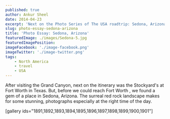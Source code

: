 ```yaml
---
published: true
author: Ankur Sheel
date: 2014-04-23
excerpt: 'Next on the Photo Series of The USA roadtrip: Sedona, Arizona. A gem of a place, we discovered by accident.'
slug: photo-essay-sedona-arizona
title: 'Photo Essay: Sedona, Arizona'
featuredImage: ./images/Sedona-5.jpg
featuredImagePosition:
imageFacebook: './image-facebook.png'
imageTwitter: './image-twitter.png'
tags:
    - North America
    - travel
    - USA
---
```


After visiting the Grand Canyon, next on the itinerary was the Stockyard's at Fort Worth in Texas. But, before we could
reach Fort Worth , we found a gem of a place in Sedona, Arizona. The surreal red rock landscape makes for some stunning,
photographs especially at the right time of the day.

<ImageGallery relativeDirectory={props.path} />

[gallery ids="1891,1892,1893,1894,1895,1896,1897,1898,1899,1900,1901"]
